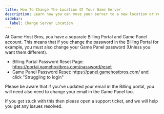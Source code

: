 ```yaml
---
title: How To Change The Location Of Your Game Server
description: Learn how you can move your server to a new location or region with Game Host Bros.
sidebar:
  label: Change Server Location
---
```


At Game Host Bros, you have a separate Billing Portal and Game Panel account. This means that if you change the password in the Billing Portal for example, you must also change your Game Panel password (Unless you want them different).

- Billing Portal Password Reset Page: https://portal.gamehostbros.com/password/reset
- Game Panel Password Reset: https://panel.gamehostbros.com/ and click "Struggling to login"

Please be aware that if you've updated your email in the Billing portal, you will need also need to change your email in the Game Panel too.

If you get stuck with this then please open a support ticket, and we will help you get any issues resolved.